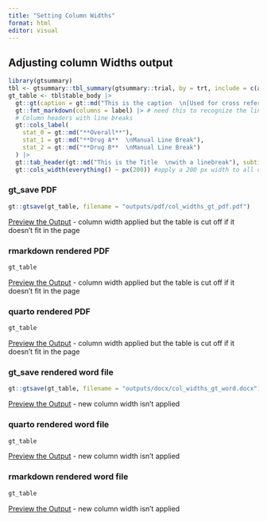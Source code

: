 ```yaml
---
title: "Setting Column Widths"
format: html
editor: visual
---
```


## Adjusting column Widths output


```r

library(gtsummary)
tbl <- gtsummary::tbl_summary(gtsummary::trial, by = trt, include = c(age, grade), missing = "always", label = list(age = "Age  \n\U00A0\U00A0linebreak in a cell")) |> add_overall()
gt_table <- tbl$table_body |> 
  gt::gt(caption = gt::md("This is the caption  \n[Used for cross referencing in Quarto]")) |> 
  gt::fmt_markdown(columns = label) |> # need this to recognize the line break in the table body
  # Column headers with line breaks
  gt::cols_label(
    stat_0 = gt::md("**Overall**"),
    stat_1 = gt::md("**Drug A**  \nManual Line Break"), 
    stat_2 = gt::md("**Drug B**  \nManual Line Break")
  ) |> 
  gt::tab_header(gt::md("This is the Title  \nwith a linebreak"), subtitle = "This is the Subtitle") |>
  gt::cols_width(everything() ~ px(200)) #apply a 200 px width to all columns
```

### gt_save PDF

```r
gt::gtsave(gt_table, filename = "outputs/pdf/col_widths_gt_pdf.pdf")
```

[Preview the Output](outputs/pdf/col_widths_gt_pdf.pdf)
- column width applied but the table is cut off if it doesn't fit in the page

### rmarkdown rendered PDF

```r
gt_table
```

[Preview the Output](outputs/pdf/col_widths_rmd_pdf.pdf)
- column width applied but the table is cut off if it doesn't fit in the page

### quarto rendered PDF

```r
gt_table
```

[Preview the Output](outputs/pdf/col_widths_qmd_pdf.pdf)
- column width applied but the table is cut off if it doesn't fit in the page

### gt_save rendered word file

```r
gt::gtsave(gt_table, filename = "outputs/docx/col_widths_gt_word.docx")
```

[Preview the Output](outputs/docx/col_widths_gt_word.docx)
- new column width isn't applied

### quarto rendered word file

```r
gt_table
```

[Preview the Output](outputs/docx/col_widths_qmd_word.docx)
- new column width isn't applied


### rmarkdown rendered word file

```r
gt_table
```

[Preview the Output](outputs/docx/col_widths_rmd_word.docx)
- new column width isn't applied

